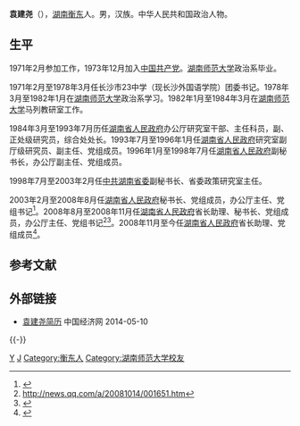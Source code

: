'''袁建尧'''（{{bd|1953年|7月|||}}），[[湖南|湖南]][[衡东|衡东]]人。男，汉族。中华人民共和国政治人物。

==生平 ==
1971年2月参加工作，1973年12月加入[[中国共产党|中国共产党]]。[[湖南师范大学|湖南师范大学]]政治系毕业。

1971年2月至1978年3月任长沙市23中学（现长沙外国语学院）团委书记。1978年3月至1982年1月在[[湖南师范大学|湖南师范大学]]政治系学习。1982年1月至1984年3月在[[湖南师范大学|湖南师范大学]]马列教研室工作。

1984年3月至1993年7月历任[[湖南省人民政府|湖南省人民政府]]办公厅研究室干部、主任科员，副、正处级研究员，综合处处长。1993年7月至1996年1月任[[湖南省人民政府|湖南省人民政府]]研究室副厅级研究员、副主任、党组成员。1996年1月至1998年7月任[[湖南省人民政府|湖南省人民政府]]副秘书长，办公厅副主任、党组成员。

1998年7月至2003年2月任[[中共湖南省委|中共湖南省委]]副秘书长、省委政策研究室主任。

2003年2月至2008年8月任[[湖南省人民政府|湖南省人民政府]]秘书长、党组成员，办公厅主任、党组书记<ref>{{Cite web |url=http://news.sina.com.cn/o/2008-03-31/220213663236s.shtml |title=存档副本 |accessdate=2012-02-14 |archive-date=2016-03-04 |archive-url=https://web.archive.org/web/20160304214707/http://news.sina.com.cn/o/2008-03-31/220213663236s.shtml |dead-url=no }}</ref>。2008年8月至2008年11月任[[湖南省人民政府|湖南省人民政府]]省长助理、秘书长、党组成员，办公厅主任、党组书记<ref>http://news.qq.com/a/20081014/001651.htm</ref><ref>{{cite web |url=http://www.hunan.gov.cn/xxgk/szfxxgkml/jgzn/zfld/200809/t20080901_251599.html |title=存档副本 |accessdate=2012年2月14日 |deadurl=yes |archiveurl=https://web.archive.org/web/20140805090018/http://hunan.gov.cn/xxgk/szfxxgkml/jgzn/zfld/200809/t20080901_251599.html |archivedate=2014年8月5日 |df= }}</ref>。2008年11月至今任[[湖南省人民政府|湖南省人民政府]]省长助理、党组成员<ref>{{cite web|title=省长助理袁建尧简历|url=http://www.hunan.gov.cn/zw/zfld/yjy/grjl_55076/201307/t20130709_1379739.html|accessdate=2015-09-13|newspaper=湖南省人民政府门户网站|deadurl=yes|archiveurl=https://web.archive.org/web/20160309001624/http://www.hunan.gov.cn/zw/zfld/yjy/grjl_55076/201307/t20130709_1379739.html|archivedate=2016-03-09|df=}}</ref>。

==参考文献==
<references /> 
==外部链接==
*[http://district.ce.cn/newarea/roll/201111/30/t20111130_22880662.shtml 袁建尧简历]{{Wayback|url=http://district.ce.cn/newarea/roll/201111/30/t20111130_22880662.shtml |date=20140512231339 }} 中国经济网 2014-05-10

{{-}}
{{start box}}
{{s-ppo}}
{{s-before|[[刘力伟|刘力伟]]}}
{{s-title|[[中国共产党湖南省委员会|中共湖南省委]]政策研究室主任|1998年7月—2003年2月}}
{{s-after|[[张文雄|张文雄]]}}
{{s-gov}}
{{s-before|[[杨泰波|杨泰波]]}}
{{s-title|[[湖南省人民政府|湖南省人民政府]]秘书长|2003年2月—2008年11月}}
{{s-after|[[武吉海|武吉海]]}}
{{s-before|[[杨泰波|杨泰波]]}}
{{s-title|[[湖南省人民政府|湖南省人民政府]]办公厅主任|2003年2月—2008年11月}}
{{s-after|[[武吉海|武吉海]]}}
{{end box}}

[[Category:中华人民共和国政府官员|Y]]
[[Category:袁姓|J]]
[[Category:衡东人|Category:衡东人]]
[[Category:湖南师范大学校友|Category:湖南师范大学校友]]